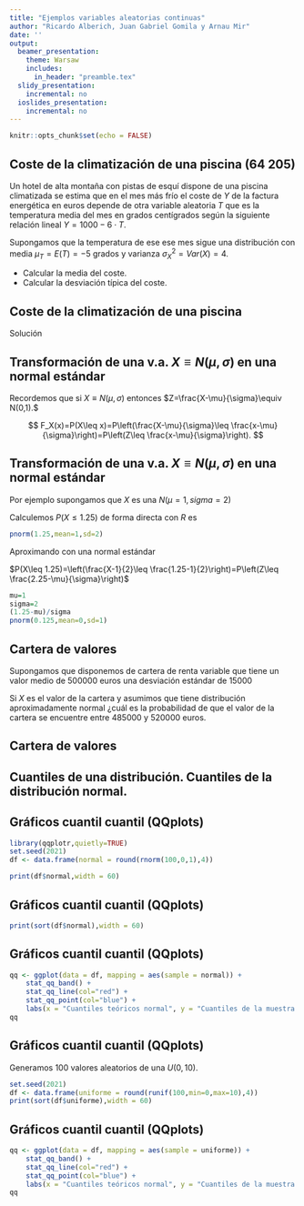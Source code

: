 ```yaml
---
title: "Ejemplos variables aleatorias continuas"
author: "Ricardo Alberich, Juan Gabriel Gomila y Arnau Mir"
date: ''
output:
  beamer_presentation: 
    theme: Warsaw
    includes: 
      in_header: "preamble.tex"
  slidy_presentation:
    incremental: no
  ioslides_presentation:
    incremental: no
---
```





```r
knitr::opts_chunk$set(echo = FALSE)
```

## Coste de la climatización de una piscina (64 205)

Un hotel de alta montaña con pistas de esquí dispone de una piscina  climatizada se estima que en el mes más frío  el coste de $Y$ de la factura energética en euros depende de otra variable aleatoria $T$ que es la temperatura media del mes en grados centígrados según la siguiente relación lineal $Y=1000-6\cdot T$.

Supongamos que la temperatura de ese ese mes sigue una distribución  con media $\mu_T=E(T)=-5$ grados y varianza $\sigma_X^2=Var(X)=4.$

* Calcular la media del coste.
* Calcular la desviación típica del coste.


## Coste de la climatización de una piscina 

Solución



## Transformación de una v.a. $X\equiv N(\mu,\sigma)$ en una normal estándar 

Recordemos que si $X\equiv N(\mu,\sigma)$ entonces $Z=\frac{X-\mu}{\sigma}\equiv N(0,1).$

$$
F_X(x)=P(X\leq x)=P\left(\frac{X-\mu}{\sigma}\leq \frac{x-\mu}{\sigma}\right)=P\left(Z\leq \frac{x-\mu}{\sigma}\right).
$$


## Transformación de una v.a. $X\equiv N(\mu,\sigma)$ en una normal estándar 

Por ejemplo supongamos que $X$ es una $N(\mu=1,sigma=2)$

Calculemos $P(X\leq 1.25)$ de forma directa con $R$ es 

```r
pnorm(1.25,mean=1,sd=2)
```
Aproximando con una normal estándar

$P(X\leq 1.25)=\left(\frac{X-1}{2}\leq \frac{1.25-1}{2}\right)=P\left(Z\leq \frac{2.25-\mu}{\sigma}\right)$



```r
mu=1
sigma=2
(1.25-mu)/sigma
pnorm(0.125,mean=0,sd=1)
```


## Cartera de valores 

Supongamos que disponemos de cartera  de renta variable que tiene un valor medio de 500000 euros una desviación estándar de 15000  

Si $X$ es el valor de la cartera y asumimos que tiene distribución aproximadamente normal ¿cuál es la probabilidad de que el valor de la cartera se encuentre entre 485000 y 520000 euros.



## Cartera de valores 
 
 
 
## Cuantiles  de una distribución. Cuantiles de la distribución normal. 
 
 
 
## Gráficos cuantil cuantil (QQplots)
 
 
 
 
```r
library(qqplotr,quietly=TRUE)
set.seed(2021)
df <- data.frame(normal = round(rnorm(100,0,1),4))
```

```r
print(df$normal,width = 60)
```

  

## Gráficos cuantil cuantil (QQplots)
 
 
```r
print(sort(df$normal),width = 60)
```


## Gráficos cuantil cuantil (QQplots)
 
```r
qq <- ggplot(data = df, mapping = aes(sample = normal)) +
    stat_qq_band() +
    stat_qq_line(col="red") +
    stat_qq_point(col="blue") +
    labs(x = "Cuantiles teóricos normal", y = "Cuantiles de la muestra normal")
qq
```
 
## Gráficos cuantil cuantil (QQplots)



Generamos 100 valores  aleatorios de una $U(0,10)$.

```r
set.seed(2021)
df <- data.frame(uniforme = round(runif(100,min=0,max=10),4))
print(sort(df$uniforme),width = 60)
```


## Gráficos cuantil cuantil (QQplots)

```r
qq <- ggplot(data = df, mapping = aes(sample = uniforme)) +
    stat_qq_band() +
    stat_qq_line(col="red") +
    stat_qq_point(col="blue") +
    labs(x = "Cuantiles teóricos normal", y = "Cuantiles de la muestra uniforme")
qq
```

 